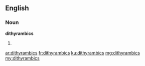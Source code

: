 ==English==

===Noun===
'''dithyrambics'''

# {{plural of|dithyrambic}}

[[ar:dithyrambics]]
[[fr:dithyrambics]]
[[ku:dithyrambics]]
[[mg:dithyrambics]]
[[my:dithyrambics]]